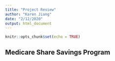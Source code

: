 ```yaml
---
title: "Project Review"
author: "Karen Jiang"
date: "2/12/2020"
output: html_document
---
```


```r
knitr::opts_chunk$set(echo = TRUE)
```

## Medicare Share Savings Program